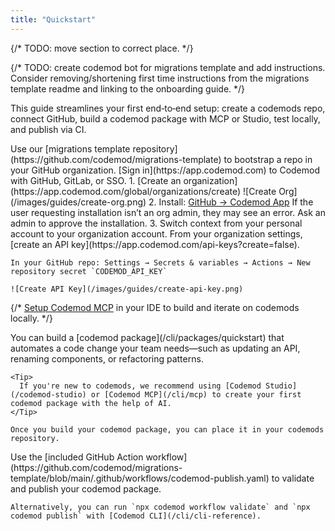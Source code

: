 ```yaml
---
title: "Quickstart"
---
```


{/* TODO: move section to correct place. */}

{/* TODO: create codemod bot for migrations template and add instructions. Consider removing/shortening first time instructions from the migrations template readme and linking to the onboarding guide. */}

This guide streamlines your first end‑to‑end setup: create a codemods repo, connect GitHub, build a codemod package with MCP or Studio, test locally, and publish via CI.

<Steps>
  <Step title="Create your codemods repository">
    Use our [migrations template repository](https://github.com/codemod/migrations-template) to bootstrap a repo in your GitHub organization.
  </Step>

  <Step title="Sign in to Codemod">
    [Sign in](https://app.codemod.com) to Codemod with GitHub, GitLab, or SSO.
  </Step>

  <Step title="Create an organization and install the GitHub App">
    1. [Create an organization](https://app.codemod.com/global/organizations/create)
        ![Create Org](/images/guides/create-org.png)
    2. Install: <a href="https://github.com/apps/codemod">GitHub → Codemod App</a>
        <Warning>
            If the user requesting installation isn’t an org admin, they may see an error. Ask an admin to approve the installation.
        </Warning>
    3. Switch context from your personal account to your organization account.
  </Step>

  <Step title="Create an API key">
    From your organization settings, [create an API key](https://app.codemod.com/api-keys?create=false).

    In your GitHub repo: Settings → Secrets & variables → Actions → New repository secret `CODEMOD_API_KEY`

    ![Create API Key](/images/guides/create-api-key.png)
  </Step>

  {/* <Step title="Set up MCP (IDE workflows)">
    [Setup Codemod MCP](/cli/mcp#quick-setup) in your IDE to build and iterate on codemods locally.
  </Step> */}

  <Step title="Build a codemod package">
    You can build a [codemod package](/cli/packages/quickstart) that automates a code change your team needs—such as updating an API, renaming components, or refactoring patterns.
    
    <Tip>
      If you're new to codemods, we recommend using [Codemod Studio](/codemod-studio) or [Codemod MCP](/cli/mcp) to create your first codemod package with the help of AI.
    </Tip>
    
    Once you build your codemod package, you can place it in your codemods repository.
  </Step>

  <Step title="Validate & Publish">
    Use the [included GitHub Action workflow](https://github.com/codemod/migrations-template/blob/main/.github/workflows/codemod-publish.yaml) to validate and publish your codemod package. 
    
    Alternatively, you can run `npx codemod workflow validate` and `npx codemod publish` with [Codemod CLI](/cli/cli-reference).
  </Step>
</Steps>
